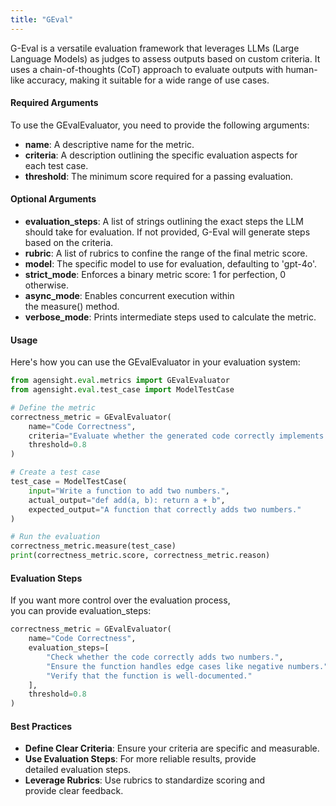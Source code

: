 ```yaml
---
title: "GEval"
---
```


G-Eval is a versatile evaluation framework that leverages LLMs (Large Language Models) as judges to assess outputs based on custom criteria. It uses a chain-of-thoughts (CoT) approach to evaluate outputs with human-like accuracy, making it suitable for a wide range of use cases.

#### **Required Arguments**

To use the GEvalEvaluator, you need to provide the following arguments:

- **name**: A descriptive name for the metric.
- **criteria**: A description outlining the specific evaluation aspects for each test case.
- **threshold**: The minimum score required for a passing evaluation.

#### **Optional Arguments**

- **evaluation_steps**: A list of strings outlining the exact steps the LLM should take for evaluation. If not provided, G-Eval will generate steps based on the criteria.
- **rubric**: A list of rubrics to confine the range of the final metric score.
- **model**: The specific model to use for evaluation, defaulting to 'gpt-4o'.
- **strict_mode**: Enforces a binary metric score: 1 for perfection, 0 otherwise.
- **async_mode**: Enables concurrent execution within the measure() method.
- **verbose_mode**: Prints intermediate steps used to calculate the metric.

#### **Usage**

Here's how you can use the GEvalEvaluator in your evaluation system:

```python
from agensight.eval.metrics import GEvalEvaluator
from agensight.eval.test_case import ModelTestCase

# Define the metric
correctness_metric = GEvalEvaluator(
    name="Code Correctness",
    criteria="Evaluate whether the generated code correctly implements the specified requirements.",
    threshold=0.8
)

# Create a test case
test_case = ModelTestCase(
    input="Write a function to add two numbers.",
    actual_output="def add(a, b): return a + b",
    expected_output="A function that correctly adds two numbers."
)

# Run the evaluation
correctness_metric.measure(test_case)
print(correctness_metric.score, correctness_metric.reason)
```

#### **Evaluation Steps**

If you want more control over the evaluation process, you can provide evaluation_steps:

```python
correctness_metric = GEvalEvaluator(
    name="Code Correctness",
    evaluation_steps=[
        "Check whether the code correctly adds two numbers.",
        "Ensure the function handles edge cases like negative numbers.",
        "Verify that the function is well-documented."
    ],
    threshold=0.8
)
```

#### **Best Practices**

- **Define Clear Criteria**: Ensure your criteria are specific and measurable.
- **Use Evaluation Steps**: For more reliable results, provide detailed evaluation steps.
- **Leverage Rubrics**: Use rubrics to standardize scoring and provide clear feedback.